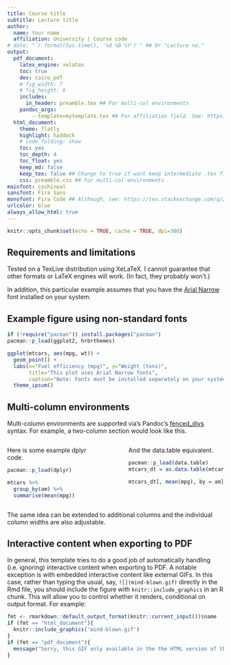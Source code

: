 ```yaml
---
title: Course title
subtitle: Lecture title
author:
  name: Your name
  affiliation: University | Course code
# date: "`r format(Sys.time(), '%d %B %Y')`" ## Or "Lecture no."
output: 
  pdf_document:
    latex_engine: xelatex
    toc: true
    dev: cairo_pdf
    # fig_width: 7
    # fig_height: 6
    includes:
      in_header: preamble.tex ## For multi-col environments
    pandoc_args:
        --template=mytemplate.tex ## For affiliation field. See: https://bit.ly/2T191uZ
  html_document:
    theme: flatly
    highlight: haddock
    # code_folding: show
    toc: yes
    toc_depth: 4
    toc_float: yes
    keep_md: false
    keep_tex: false ## Change to true if want keep intermediate .tex file
    css: preamble.css ## For multi-col environments
mainfont: cochineal
sansfont: Fira Sans
monofont: Fira Code ## Although, see: https://tex.stackexchange.com/q/294362
urlcolor: blue
always_allow_html: true
---
```


```r
knitr::opts_chunk$set(echo = TRUE, cache = TRUE, dpi=300)
```

## Requirements and limitations

Tested on a TexLive distribution using XeLaTeX. I cannot guarantee that other formats or LaTeX engines will work. (In fact, they probably won't.)

In addition, this particular example assumes that you have the [Arial Narrow](https://docs.microsoft.com/en-us/typography/font-list/arial-narrow) font installed on your system.

## Example figure using non-standard fonts

```r
if (!require("pacman")) install.packages("pacman")
pacman::p_load(ggplot2, hrbrthemes)

ggplot(mtcars, aes(mpg, wt)) +
  geom_point() +
  labs(x="Fuel efficiency (mpg)", y="Weight (tons)",
       title="This plot uses Arial Narrow fonts",
       caption="Note: Fonts must be installed separately on your system.") + 
  theme_ipsum()
```

## Multi-column environments

Multi-column environments are supported via's Pandoc's [fenced_divs](https://pandoc.org/MANUAL.html#extension-fenced_divs) syntax. For example, a two-column section would look like this.

:::::: {.columns}
::: {.column width="48%" data-latex="{0.48\textwidth}"}
Here is some example dplyr code.
```r
pacman::p_load(dplyr)

mtcars %>% 
  group_by(am) %>% 
  summarise(mean(mpg))    
```
:::
::: {.column width="4%" data-latex="{0.04\textwidth}"}
\ 
<!-- an empty Div (with a white space), serving as
a column separator -->
:::
:::::: {.column width="48%" data-latex="{0.48\textwidth}"}
And the data.table equivalent.
```r
pacman::p_load(data.table)
mtcars_dt = as.data.table(mtcars)

mtcars_dt[, mean(mpg), by = am]   
```
:::
::::::
\newline

The same idea can be extended to additional columns and the individual column widths are also adjustable.

## Interactive content when exporting to PDF

In general, this template tries to do a good job of automatically handling (i.e. ignoring) interactive content when exporting to PDF. A notable exception is with embedded interactive content like external GIFs. In this case, rather than typing the usual, say, `![](mind-blown.gif)` directly in the Rmd file, you should include the figure with `knitr::include_graphics` in an R chunk. This will allow you to control whether it renders, conditional on output format. For example:

```r
fmt <- rmarkdown::default_output_format(knitr::current_input())$name
if (fmt == "html_document"){
  knitr::include_graphics('mind-blown.gif')
}
if (fmt == "pdf_document"){
  message("Sorry, this GIF only available in the the HTML version of the notes.")
}
```
